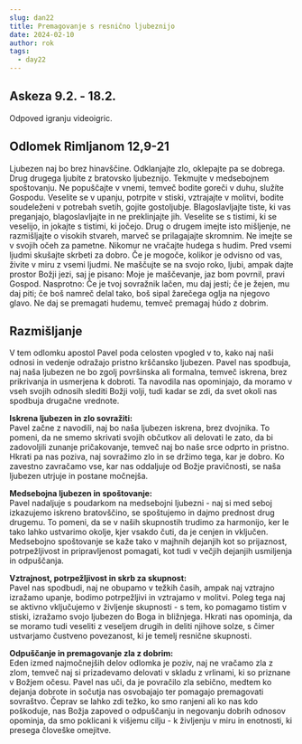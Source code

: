 ```yaml
---
slug: dan22
title: Premagovanje s resnično ljubeznijo
date: 2024-02-10
author: rok
tags:
  - day22
---
```


## Askeza 9.2. - 18.2.

Odpoved igranju videoigric.

## Odlomek Rimljanom 12,9-21

Ljubezen naj bo brez hinavščine. Odklanjajte zlo, oklepajte pa se dobrega. Drug drugega ljubíte z bratovsko ljubeznijo. Tekmujte v medsebojnem spoštovanju. Ne popuščajte v vnemi, temveč bodite goreči v duhu, služíte Gospodu. Veselite se v upanju, potrpite v stiski, vztrajajte v molitvi, bodite soudeleženi v potrebah svetih, gojite gostoljubje. Blagoslavljajte tiste, ki vas preganjajo, blagoslavljajte in ne preklinjajte jih. Veselite se s tistimi, ki se veselijo, in jokajte s tistimi, ki jočejo. Drug o drugem imejte isto mišljenje, ne razmišljajte o visokih stvareh, marveč se prilagajajte skromnim. Ne imejte se v svojih očeh za pametne. Nikomur ne vračajte hudega s hudim. Pred vsemi ljudmi skušajte skrbeti za dobro. Če je mogoče, kolikor je odvisno od vas, živite v miru z vsemi ljudmi. Ne maščujte se na svojo roko, ljubi, ampak dajte prostor Božji jezi, saj je pisano: Moje je maščevanje, jaz bom povrnil, pravi Gospod. Nasprotno: Če je tvoj sovražnik lačen, mu daj jesti; če je žejen, mu daj piti; če boš namreč delal tako, boš sipal žarečega oglja na njegovo glavo. Ne daj se premagati hudemu, temveč premagaj húdo z dobrim.

## Razmišljanje

V tem odlomku apostol Pavel poda celosten vpogled v to, kako naj naši odnosi in vedenje odražajo pristno krščansko ljubezen. Pavel nas spodbuja, naj naša ljubezen ne bo zgolj površinska ali formalna, temveč iskrena, brez prikrivanja in usmerjena k dobroti. Ta navodila nas opominjajo, da moramo v vseh svojih odnosih slediti Božji volji, tudi kadar se zdi, da svet okoli nas spodbuja drugačne vrednote.

**Iskrena ljubezen in zlo sovražiti:**  
Pavel začne z navodili, naj bo naša ljubezen iskrena, brez dvojnika. To pomeni, da ne smemo skrivati svojih občutkov ali delovati le zato, da bi zadovoljili zunanje pričakovanje, temveč naj bo naše srce odprto in pristno. Hkrati pa nas poziva, naj sovražimo zlo in se držimo tega, kar je dobro. Ko zavestno zavračamo vse, kar nas oddaljuje od Božje pravičnosti, se naša ljubezen utrjuje in postane močnejša.

**Medsebojna ljubezen in spoštovanje:**  
Pavel nadaljuje s poudarkom na medsebojni ljubezni - naj si med seboj izkazujemo iskreno bratovščino, se spoštujemo in dajmo prednost drug drugemu. To pomeni, da se v naših skupnostih trudimo za harmonijo, ker le tako lahko ustvarimo okolje, kjer vsakdo čuti, da je cenjen in vključen. Medsebojno spoštovanje se kaže tako v majhnih dejanjih kot so prijaznost, potrpežljivost in pripravljenost pomagati, kot tudi v večjih dejanjih usmiljenja in odpuščanja.

**Vztrajnost, potrpežljivost in skrb za skupnost:**  
Pavel nas spodbudi, naj ne obupamo v težkih časih, ampak naj vztrajno izražamo upanje, bodimo potrpežljivi in vztrajamo v molitvi. Poleg tega naj se aktivno vključujemo v življenje skupnosti - s tem, ko pomagamo tistim v stiski, izražamo svojo ljubezen do Boga in bližnjega. Hkrati nas opominja, da se moramo tudi veseliti z veseljem drugih in deliti njihove solze, s čimer ustvarjamo čustveno povezanost, ki je temelj resnične skupnosti.

**Odpuščanje in premagovanje zla z dobrim:**  
Eden izmed najmočnejših delov odlomka je poziv, naj ne vračamo zla z zlom, temveč naj si prizadevamo delovati v skladu z vrlinami, ki so priznane v Božjem očesu. Pavel nas uči, da je povračilo zla sebično, medtem ko dejanja dobrote in sočutja nas osvobajajo ter pomagajo premagovati sovraštvo. Čeprav se lahko zdi težko, ko smo ranjeni ali ko nas kdo poškoduje, nas Božja zapoved o odpuščanju in negovanju dobrih odnosov opominja, da smo poklicani k višjemu cilju - k življenju v miru in enotnosti, ki presega človeške omejitve.
